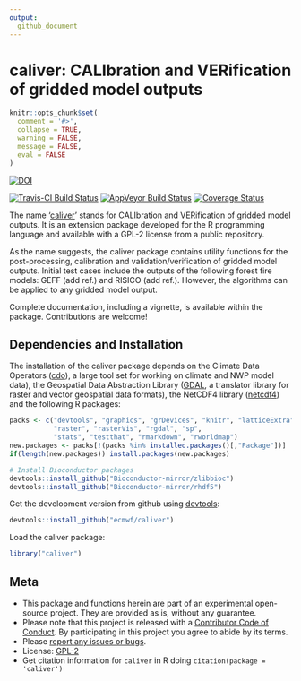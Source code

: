 ```yaml
---
output: 
  github_document
---
```


<!-- Edit the README.Rmd only!!! The README.md is generated automatically from README.Rmd. -->

caliver: CALIbration and VERification of gridded model outputs
==============================================================

```r
knitr::opts_chunk$set(
  comment = '#>',
  collapse = TRUE,
  warning = FALSE,
  message = FALSE,
  eval = FALSE
)
```

[![DOI](https://zenodo.org/badge/73203648.svg)](https://zenodo.org/badge/latestdoi/73203648)

[![Travis-CI Build Status](https://travis-ci.org/ecmwf/caliver.svg?branch=master)](https://travis-ci.org/ecmwf/caliver)
[![AppVeyor Build Status](https://ci.appveyor.com/api/projects/status/github/ecmwf/caliver?branch=master&svg=true)](https://ci.appveyor.com/project/ecmwf/caliver)
[![Coverage Status](https://img.shields.io/codecov/c/github/ecmwf/caliver/master.svg)](https://codecov.io/github/ecmwf/caliver?branch=master)

The name '[caliver](https://github.com/ecmwf/caliver)' stands for CALIbration and VERification of gridded model outputs. It is an extension package developed for the R programming language and available with a GPL-2 license from a public repository.

As the name suggests, the caliver package contains utility functions for the post-processing, calibration and validation/verification of gridded model outputs. Initial test cases include the outputs of the following forest fire models: GEFF (add ref.) and RISICO (add ref.). However, the algorithms can be applied to any gridded model output.

Complete documentation, including a vignette, is available within the package.
Contributions are welcome!

## Dependencies and Installation

The installation of the caliver package depends on the Climate Data Operators ([cdo](https://code.zmaw.de/projects/cdo/wiki)), a large tool set for working on climate and NWP model data), the Geospatial Data Abstraction Library ([GDAL](http://www.gdal.org/), a translator library for raster and vector geospatial data formats), the NetCDF4 library ([netcdf4](http://www.unidata.ucar.edu/software/netcdf/)) and the following R packages:

```r
packs <- c("devtools", "graphics", "grDevices", "knitr", "latticeExtra", 
           "raster", "rasterVis", "rgdal", "sp", 
           "stats", "testthat", "rmarkdown", "rworldmap")
new.packages <- packs[!(packs %in% installed.packages()[,"Package"])]
if(length(new.packages)) install.packages(new.packages)

# Install Bioconductor packages
devtools::install_github("Bioconductor-mirror/zlibbioc")
devtools::install_github("Bioconductor-mirror/rhdf5")
```

Get the development version from github using [devtools](https://github.com/hadley/devtools):

```r
devtools::install_github("ecmwf/caliver")
```

Load the caliver package:

```r
library("caliver")
```

## Meta

* This package and functions herein are part of an experimental open-source project. They are provided as is, without any guarantee.
* Please note that this project is released with a [Contributor Code of Conduct](CONDUCT.md). By participating in this project you agree to abide by its terms.
* Please [report any issues or bugs](https://github.com/ecmwf/caliver/issues).
* License: [GPL-2](https://opensource.org/licenses/GPL-2.0)
* Get citation information for `caliver` in R doing `citation(package = 'caliver')`

